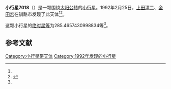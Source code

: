 {{Infobox planet
| bgcolour = #FFFFC0
| name = 7018
| symbol = 
| image = 
| caption = 
| discovery = yes
| discovery_ref = 
| discoverer = [[上田清二|上田清二]]、[[金田宏|金田宏]]
| discovery_site = [[钏路市|钏路市]] 
| discovered = 1992年2月25日
| designations = yes
| mp_name = 
| named_after = 
| alt_names = 1992 DF/ 1980 XK1 / 1990 QR10
| mp_category = [[主带小行星|主带小行星]]
| orbit_ref = <ref name="a">[http://ssd.jpl.nasa.gov/sbdb.cgi?sstr=7018 7018] {{Wayback|url=http://ssd.jpl.nasa.gov/sbdb.cgi?sstr=7018 |date=20201124022828 }}，小行星數據庫瀏覽器（JPL Small-Body Database Browser）－[[美国国家航空航天局|美国国家航空航天局]]喷气推进实验室</ref>
| epoch = 2456400.5 (2013年4月18日更新)
| aphelion = {{convert|2.57507044333457|AU|km|3|abbr=on|lk=out}}
| perihelion = {{convert|2.057204128235383|AU|km|3|abbr=on}}
| semimajor = {{convert|2.316137285784976|AU|km|3|abbr=on}}
| eccentricity = 0.111795255
| period = 1287.492992 [[日|日]]<br />3.52[[儒略年|儒略年]]
| avg_speed = 
| inclination = 4.331612158865433
| asc_node = 123.0135674870182
| mean_anomaly = 
| arg_peri = 285.4657430998834
| satellites = 
| physical_characteristics = yes
| dimensions = 
| mass = 
| density = 
| surface_grav = 
| escape_velocity = 
| sidereal_day = 
| axial_tilt = 
| pole_ecliptic_lat = 
| pole_ecliptic_lon = 
| albedo = 
| temperatures= 
| temp_name1 = 
| mean_temp_1 = 
| max_temp_1 = 
| temp_name2 = 
| max_temp_2 = 
| spectral_type = 
| abs_magnitude = 285.4657430998834
}}

'''小行星7018'''（{{lang-en|7018}}）是一颗围绕[[太阳|太阳]][[公转|公转]]的[[小行星|小行星]]。1992年2月25日，[[上田清二|上田清二]]、[[金田宏|金田宏]]在钏路市发现了此天体<ref name="a" /><ref>{{cite news|title=小行星列表|url=http://cfa-www.harvard.edu/iau/lists/NumberedMPs.txt|accessdate=2013-07-08|newspaper=哈佛大学|archive-date=2008-05-17|archive-url=https://web.archive.org/web/20080517010638/http://cfa-www.harvard.edu/iau/lists/NumberedMPs.txt|dead-url=no}}</ref>。

这颗小行星的[[绝对星等|绝对星等]]为285.4657430998834等<ref name="a" />。

==参考文献==
{{reflist}}
{{Minor Planet Number|[[小行星7017|小行星7017]]|[[小行星7019|小行星7019]]}}

{{小天体}}

[[Category:小行星带天体|Category:小行星带天体]]
[[Category:1992年发现的小行星|Category:1992年发现的小行星]]

{{asteroid-stub}}